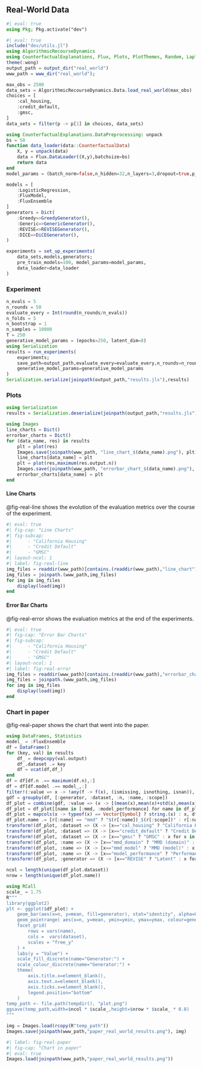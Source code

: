 ## Real-World Data

```julia
#| eval: true
using Pkg; Pkg.activate("dev")
```

```julia
#| eval: true
include("dev/utils.jl")
using AlgorithmicRecourseDynamics
using CounterfactualExplanations, Flux, Plots, PlotThemes, Random, LaplaceRedux, LinearAlgebra
theme(:wong)
output_path = output_dir("real_world")
www_path = www_dir("real_world");
```

```julia
max_obs = 2500
data_sets = AlgorithmicRecourseDynamics.Data.load_real_world(max_obs)
choices = [
    :cal_housing, 
    :credit_default, 
    :gmsc, 
]
data_sets = filter(p -> p[1] in choices, data_sets)
```

```julia
using CounterfactualExplanations.DataPreprocessing: unpack
bs = 50
function data_loader(data::CounterfactualData)
    X, y = unpack(data)
    data = Flux.DataLoader((X,y),batchsize=bs)
    return data
end
model_params = (batch_norm=false,n_hidden=32,n_layers=3,dropout=true,p_dropout=0.25)
```


```julia
models = [
    :LogisticRegression, 
    :FluxModel, 
    :FluxEnsemble
]
generators = Dict(
    :Greedy=>GreedyGenerator(), 
    :Generic=>GenericGenerator(),
    :REVISE=>REVISEGenerator(),
    :DICE=>DiCEGenerator(),
)
```

```julia
experiments = set_up_experiments(
    data_sets,models,generators; 
    pre_train_models=100, model_params=model_params, 
    data_loader=data_loader
)
```

### Experiment

```julia
n_evals = 5
n_rounds = 50
evaluate_every = Int(round(n_rounds/n_evals))
n_folds = 5
n_bootstrap = 1
n_samples = 10000
T = 250
generative_model_params = (epochs=250, latent_dim=8)
using Serialization
results = run_experiments(
    experiments;
    save_path=output_path,evaluate_every=evaluate_every,n_rounds=n_rounds, n_folds=n_folds, n_bootstrap=n_bootstrap, T=T, n_samples=n_samples,
    generative_model_params=generative_model_params
)
Serialization.serialize(joinpath(output_path,"results.jls"),results)
```

### Plots

```julia
using Serialization
results = Serialization.deserialize(joinpath(output_path,"results.jls"))
```

```julia
using Images
line_charts = Dict()
errorbar_charts = Dict()
for (data_name, res) in results
    plt = plot(res)
    Images.save(joinpath(www_path, "line_chart_$(data_name).png"), plt)
    line_charts[data_name] = plt
    plt = plot(res,maximum(res.output.n))
    Images.save(joinpath(www_path, "errorbar_chart_$(data_name).png"), plt)
    errorbar_charts[data_name] = plt
end
```

#### Line Charts

@fig-real-line shows the evolution of the evaluation metrics over the course of the experiment.

```julia
#| eval: true
#| fig-cap: "Line Charts"
#| fig-subcap: 
#|      - "California Housing"
#|      - "Credit Default"
#|      - "GMSC"
#| layout-ncol: 1
#| label: fig-real-line
img_files = readdir(www_path)[contains.(readdir(www_path),"line_chart")]
img_files = joinpath.(www_path,img_files)
for img in img_files
    display(load(img))
end
```

#### Error Bar Charts

@fig-real-error shows the evaluation metrics at the end of the experiments.

```julia
#| eval: true
#| fig-cap: "Error Bar Charts"
#| fig-subcap: 
#|      - "California Housing"
#|      - "Credit Default"
#|      - "GMSC"
#| layout-ncol: 1
#| label: fig-real-error
img_files = readdir(www_path)[contains.(readdir(www_path),"errorbar_chart")]
img_files = joinpath.(www_path,img_files)
for img in img_files
    display(load(img))
end
```

### Chart in paper

@fig-real-paper shows the chart that went into the paper.

```julia
using DataFrames, Statistics
model_ = :FluxEnsemble
df = DataFrame() 
for (key, val) in results
    df_ = deepcopy(val.output)
    df_.dataset .= key
    df = vcat(df,df_)
end
df = df[df.n .== maximum(df.n),:]
df = df[df.model .== model_,:]
filter!(:value => x -> !any(f -> f(x), (ismissing, isnothing, isnan)), df)
gdf = groupby(df, [:generator, :dataset, :n, :name, :scope])
df_plot = combine(gdf, :value => (x -> [(mean(x),mean(x)+std(x),mean(x)-std(x))]) => [:mean, :ymax, :ymin])
df_plot = df_plot[[name in [:mmd, :model_performance] for name in df_plot.name],:]
df_plot = mapcols(x -> typeof(x) == Vector{Symbol} ? string.(x) : x, df_plot)
df_plot.name .= [r[:name] == "mmd" ? "$(r[:name])_$(r[:scope])" : r[:name] for r in eachrow(df_plot)]
transform!(df_plot, :dataset => (X -> [x=="cal_housing" ? "California Housing" : x for x in X]) => :dataset)
transform!(df_plot, :dataset => (X -> [x=="credit_default" ? "Credit Default" : x for x in X]) => :dataset)
transform!(df_plot, :dataset => (X -> [x=="gmsc" ? "GMSC" : x for x in X]) => :dataset)
transform!(df_plot, :name => (X -> [x=="mmd_domain" ? "MMD (domain)" : x for x in X]) => :name)
transform!(df_plot, :name => (X -> [x=="mmd_model" ? "MMD (model)" : x for x in X]) => :name)
transform!(df_plot, :name => (X -> [x=="model_performance" ? "Performance" : x for x in X]) => :name)
transform!(df_plot, :generator => (X -> [x=="REVISE" ? "Latent" : x for x in X]) => :generator)

ncol = length(unique(df_plot.dataset))
nrow = length(unique(df_plot.name))

using RCall
scale_ = 1.75
R"""
library(ggplot2)
plt <- ggplot($df_plot) +
    geom_bar(aes(x=n, y=mean, fill=generator), stat="identity", alpha=0.5, position="dodge") +
    geom_pointrange( aes(x=n, y=mean, ymin=ymin, ymax=ymax, colour=generator), alpha=0.9, position=position_dodge(width=0.9), size=0.5) +
    facet_grid(
        rows = vars(name),
        cols =  vars(dataset), 
        scales = "free_y"
    ) +
    labs(y = "Value") + 
    scale_fill_discrete(name="Generator:") +
    scale_colour_discrete(name="Generator:") +
    theme(
        axis.title.x=element_blank(),
        axis.text.x=element_blank(),
        axis.ticks.x=element_blank(),
        legend.position="bottom"
    )
temp_path <- file.path(tempdir(), "plot.png")
ggsave(temp_path,width=$ncol * $scale_,height=$nrow * $scale_ * 0.8) 
"""

img = Images.load(rcopy(R"temp_path"))
Images.save(joinpath(www_path,"paper_real_world_results.png"), img)
```

```julia
#| label: fig-real-paper
#| fig-cap: "Chart in paper"
#| eval: true
Images.load(joinpath(www_path,"paper_real_world_results.png"))
```




